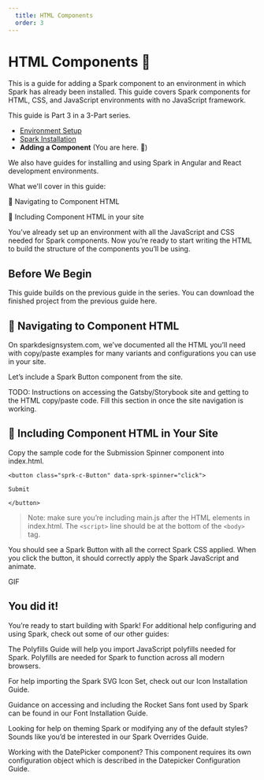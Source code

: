 ```yaml
---
  title: HTML Components
  order: 3
---
```


# HTML Components 🧩

This is a guide for adding a Spark component to an environment in which Spark has already been installed. This guide covers Spark components for HTML, CSS, and JavaScript environments with no JavaScript framework.

This guide is Part 3 in a 3-Part series.

- [Environment Setup](./vanilla-environment-setup)
- [Spark Installation](./vanilla-installation)
- **Adding a Component** (You are here. 📌)


We also have guides for installing and using Spark in Angular and React development environments.



What we'll cover in this guide:



🧭 Navigating to Component HTML



📘 Including Component HTML in your site



You’ve already set up an environment with all the JavaScript and CSS needed for Spark components. Now you’re ready to start writing the HTML to build the structure of the components you’ll be using.

## Before We Begin

This guide builds on the previous guide in the series. You can download the finished project from the previous guide here.

## 🧭 Navigating to Component HTML

On sparkdesignsystem.com, we’ve documented all the HTML you’ll need with copy/paste examples for many variants and configurations you can use in your site.

Let’s include a Spark Button component from the site.

TODO: Instructions on accessing the Gatsby/Storybook site and getting to the HTML copy/paste code. Fill this section in once the site navigation is working.

## 📘 Including Component HTML in Your Site

Copy the sample code for the Submission Spinner component into index.html.

```
<button class="sprk-c-Button" data-sprk-spinner="click">

Submit

</button>
```

> Note: make sure you’re including main.js after the HTML elements in index.html. The `<script>` line should be at the bottom of the `<body>` tag.

You should see a Spark Button with all the correct Spark CSS applied. When you click the button, it should correctly apply the Spark JavaScript and animate.

GIF

## You did it!



You’re ready to start building with Spark! For additional help configuring and using Spark, check out some of our other guides:



The Polyfills Guide will help you import JavaScript polyfills needed for Spark. Polyfills are needed for Spark to function across all modern browsers.

For help importing the Spark SVG Icon Set, check out our Icon Installation Guide.

Guidance on accessing and including the Rocket Sans font used by Spark can be found in our Font Installation Guide.

Looking for help on theming Spark or modifying any of the default styles? Sounds like you’d be interested in our Spark Overrides Guide.

Working with the DatePicker component? This component requires its own configuration object which is described in the Datepicker Configuration Guide.